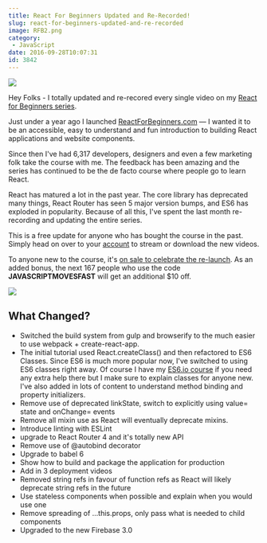```yaml
---
title: React For Beginners Updated and Re-Recorded!
slug: react-for-beginners-updated-and-re-recorded
image: RFB2.png
category:
 - JavaScript
date: 2016-09-28T10:07:31
id: 3842
---
```


![](facebook-share.png)

Hey Folks - I totally updated and re-recored every single video on my [React for Beginners series](https://ReactForBeginners.com).

Just under a year ago I launched [ReactForBeginners.com](https://ReactForBeginners.com) — I wanted it to be an accessible, easy to understand and fun introduction to building React applications and website components.

Since then I've had 6,317 developers, designers and even a few marketing folk take the course with me. The feedback has been amazing and the series has continued to be the de facto course where people go to learn React.

React has matured a lot in the past year. The core library has deprecated many things, React Router has seen 5 major version bumps, and ES6 has exploded in popularity. Because of all this, I've spent the last month re-recording and updating the entire series.

This is a free update for anyone who has bought the course in the past. Simply head on over to your [account](https://ReactForBeginners.com/account) to stream or download the new videos.

To anyone new to the course, it's [on sale to celebrate the re-launch](https://ReactForBeginners.com). As an added bonus, the next 167 people who use the code **JAVASCRIPTMOVESFAST** will get an additional $10 off.

![](Kl8WO76.gif)

## What Changed?

* Switched the build system from gulp and browserify to the much easier to use webpack + create-react-app.
* The initial tutorial used React.createClass() and then refactored to ES6 Classes. Since ES6 is much more popular now, I've switched to using ES6 classes right away. Of course I have my [ES6.io course](https://ES6.io) if you need any extra help there but I make sure to explain classes for anyone new. I've also added in lots of content to understand method binding and property initializers.
* Remove use of deprecated linkState, switch to explicitly using value= state and onChange= events
* Remove all mixin use as React will eventually deprecate mixins.
* Introduce linting with ESLint
* upgrade to React Router 4 and it's totally new API
* Remove use of @autobind decorator
* Upgrade to babel 6
* Show how to build and package the application for production
* Add in 3 deployment videos
* Removed string refs in favour of function refs as React will likely deprecate string refs in the future
* Use stateless components when possible and explain when you would use one
* Remove spreading of ...this.props, only pass what is needed to child components
* Upgraded to the new Firebase 3.0